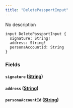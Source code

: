 ```yaml
---
title: "DeletePassportInput"
---
```


No description

```
input DeletePassportInput {
  signature: String!
  address: String!
  personaAccountId: String
}

```

### Fields[](#fields "Direct link to heading")

#### `signature` ([String](/developer/graphql-api/references/scalars/string))[](#signature-string "Direct link to heading")

#### `address` ([String](/developer/graphql-api/references/scalars/string))[](#address-string "Direct link to heading")

#### `personaAccountId` ([String](/developer/graphql-api/references/scalars/string))[](#personaaccountid-string "Direct link to heading")